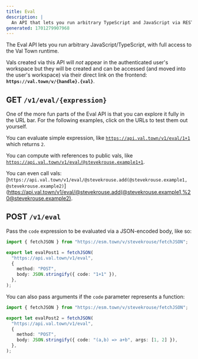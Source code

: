 ```yaml
---
title: Eval
description: |
  An API that lets you run arbitrary TypeScript and JavaScript via REST
generated: 1701279907968
---
```


The Eval API lets you run arbitrary JavaScript/TypeScript, with full access to
the Val Town runtime.

Vals created via this API will *not* appear in the authenticated user's
workspace but they will be created and can be accessed (and moved into the
user's workspace) via their direct link on the
frontend: **`https://val.town/v/{handle}.{val}`**.

## GET `/v1/eval/{expression}`

One of the more fun parts of the Eval API is that you can explore it fully in
the URL bar. For the following examples, click on the URLs to test them out
yourself.

You can evaluate simple expression, like
[`https://api.val.town/v1/eval/1+1`](https://api.val.town/v1/eval/1+1) which
returns `2`.

You can compute with references to public vals, like
[`https://api.val.town/v1/eval/@stevekrouse.example1+1`](https://api.val.town/v1/eval/@stevekrouse.example1+1).

You can even call vals:
[`https://api.val.town/v1/eval/@stevekrouse.add(@stevekrouse.example1, @stevekrouse.example2)`](https://api.val.town/v1/eval/@stevekrouse.add(@stevekrouse.example1,%20@stevekrouse.example2).

## POST `/v1/eval`

Pass the `code` expression to be evaluated via a JSON-encoded body, like so:

```ts val
import { fetchJSON } from "https://esm.town/v/stevekrouse/fetchJSON";

export let evalPost1 = fetchJSON(
  "https://api.val.town/v1/eval",
  {
    method: "POST",
    body: JSON.stringify({ code: "1+1" }),
  },
);
```

You can also pass arguments if the `code` parameter represents a function:

```ts val
import { fetchJSON } from "https://esm.town/v/stevekrouse/fetchJSON";

export let evalPost2 = fetchJSON(
  "https://api.val.town/v1/eval",
  {
    method: "POST",
    body: JSON.stringify({ code: "(a,b) => a+b", args: [1, 2] }),
  },
);
```
